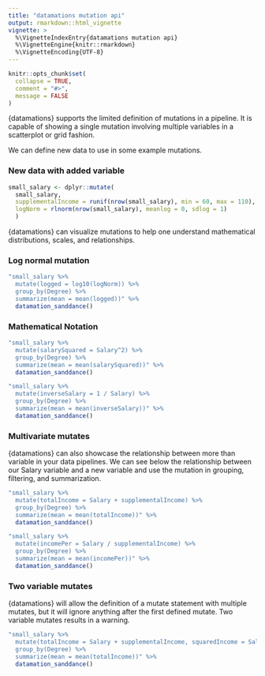 ```yaml
---
title: "datamations mutation api"
output: rmarkdown::html_vignette
vignette: >
  %\VignetteIndexEntry{datamations mutation api}
  %\VignetteEngine{knitr::rmarkdown}
  %\VignetteEncoding{UTF-8}
---
```


```r
knitr::opts_chunk$set(
  collapse = TRUE,
  comment = "#>",
  message = FALSE
)
```

{datamations} supports the limited definition of mutations in a pipeline. It is capable of showing a single mutation involving multiple variables in a scatterplot or grid fashion.

We can define new data to use in some example mutations.

### New data with added variable

```r

small_salary <- dplyr::mutate(
  small_salary, 
  supplementalIncome = runif(nrow(small_salary), min = 60, max = 110),
  logNorm = rlnorm(nrow(small_salary), meanlog = 0, sdlog = 1)
  )

```

{datamations} can visualize mutations to help one understand mathematical distributions, scales, and relationships. 

### Log normal mutation

```r

"small_salary %>%
  mutate(logged = log10(logNorm)) %>%
  group_by(Degree) %>%
  summarize(mean = mean(logged))" %>%
  datamation_sanddance()
```


### Mathematical Notation

```r

"small_salary %>%
  mutate(salarySquared = Salary^2) %>%
  group_by(Degree) %>%
  summarize(mean = mean(salarySquared))" %>%
  datamation_sanddance()

"small_salary %>%
  mutate(inverseSalary = 1 / Salary) %>%
  group_by(Degree) %>%
  summarize(mean = mean(inverseSalary))" %>%
  datamation_sanddance()

```


### Multivariate mutates

{datamations} can also showcase the relationship between more than variable in your data pipelines. We can see below the relationship between our Salary variable and a new variable and use the mutation in grouping, filtering, and summarization.

```r

"small_salary %>%
  mutate(totalIncome = Salary + supplementalIncome) %>%
  group_by(Degree) %>%
  summarize(mean = mean(totalIncome))" %>%
  datamation_sanddance()

"small_salary %>%
  mutate(incomePer = Salary / supplementalIncome) %>%
  group_by(Degree) %>%
  summarize(mean = mean(incomePer))" %>%
  datamation_sanddance()

```

### Two variable mutates

{datamations} will allow the definition of a mutate statement with multiple mutates, but it will ignore anything after the first defined mutate. Two variable mutates results in a warning.

```r
"small_salary %>%
  mutate(totalIncome = Salary + supplementalIncome, squaredIncome = Salary^2) %>%
  group_by(Degree) %>%
  summarize(mean = mean(totalIncome))" %>%
  datamation_sanddance()
```
